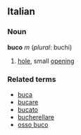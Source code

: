 ==Italian==
===Noun===
'''buco''' ''m'' (''plural'': buchi)

# [[hole]], small [[opening]]

===Related terms===
*[[buca]]
*[[bucare]]
*[[bucato]]
*[[bucherellare]]
*[[osso buco]]